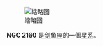 {{NGCInfoBox|NGCID=NGC 2160|發現者=約翰·弗里德里希·威廉·赫歇爾|發現日期=1836年12月30日|其他編號=ESO 57-SC61|曆元=J2000.0|赤經=5時58分12.9秒
|赤緯=-68°17'23"|星座=剑鱼座|星體=星系|星等=12.2|表面亮度=|藍等=12.4}}
[[File:NGC_2160_DSS.jpg|缩略图]]

'''NGC 2160''' 是[[剑鱼座|剑鱼座]]的一個[[星系|星系]]。

{{NGCReference|2160}}
{{Catalogs|NGC=2160}}